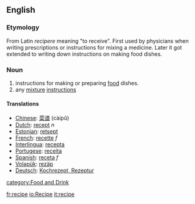 ==English==
=== Etymology ===
From Latin ''recipere'' meaning "to receive". First used by physicians when writing prescriptions or instructions for mixing a medicine. Later it got extended to writing down instructions on making food dishes.

=== Noun ===
#instructions for making or preparing [[food]] dishes.
#any [[mixture]] [[instruction]]s

==== Translations ====
*[[Chinese]]: [[菜谱]] (càipǔ)
*[[Dutch]]: [[recept]] ''n''
*[[Estonian]]: [[retsept]]
*[[French]]: [[recette]] ''f''
*[[Interlingua]]: [[recepta]]
*[[Portugese]]: [[receita]]
*[[Spanish]]: [[receta]] ''f''
*[[Volapük]]: [[rezäp]]
*[[Deutsch]]: [[Kochrezept, Rezeptur]]

[[category:Food and Drink]]

[[fr:recipe]]
[[io:Recipe]]
[[it:recipe]]